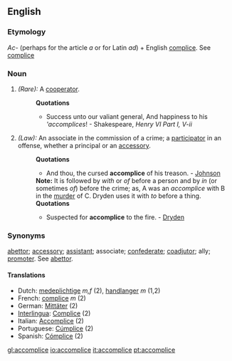 ==English==

===Etymology===
''Ac-'' (perhaps for the article ''a'' or for Latin ''ad'') + English [[complice]]. See [[complice]]

===Noun===
{{en-noun-reg}}

# ''(Rare):'' A [[cooperator]].
#:'''Quotations'''
#:*Success unto our valiant general, And happiness to his '''accomplices''! - Shakespeare, ''Henry VI Part I, V-ii''
# ''(Law):'' An associate in the commission of a crime; a [[participator]] in an offense, whether a principal or an [[accessory]].
#:'''Quotations'''
#:*And thou, the cursed '''accomplice''' of his treason. - [[Johnson]]
#:'''Note:''' It is followed by ''with'' or ''of'' before a person and by ''in'' (or sometimes ''of'') before the crime; as, A was an ''accomplice'' with B in the [[murder]] of C. Dryden uses it with ''to'' before a thing.
#:'''Quotations'''
#:*Suspected for '''accomplice''' to the fire. - [[Dryden]]

===Synonyms===
[[abettor]]; [[accessory]]; [[assistant]]; associate; [[confederate]]; [[coadjutor]]; ally; [[promoter]]. See [[abettor]].

====Translations====
*Dutch: [[medeplichtige]] ''m,f'' (2), [[handlanger]] ''m'' (1,2)
*French: [[complice]] ''m'' (2)
*German: [[Mittäter]] (2)
*[[Interlingua]]: [[Complice]] (2)
*Italian: [[Accomplice]] (2)
*Portuguese: [[Cúmplice]] (2)
*Spanish: [[Cómplice]] (2)

[[gl:accomplice]]
[[io:accomplice]]
[[it:accomplice]]
[[pt:accomplice]]